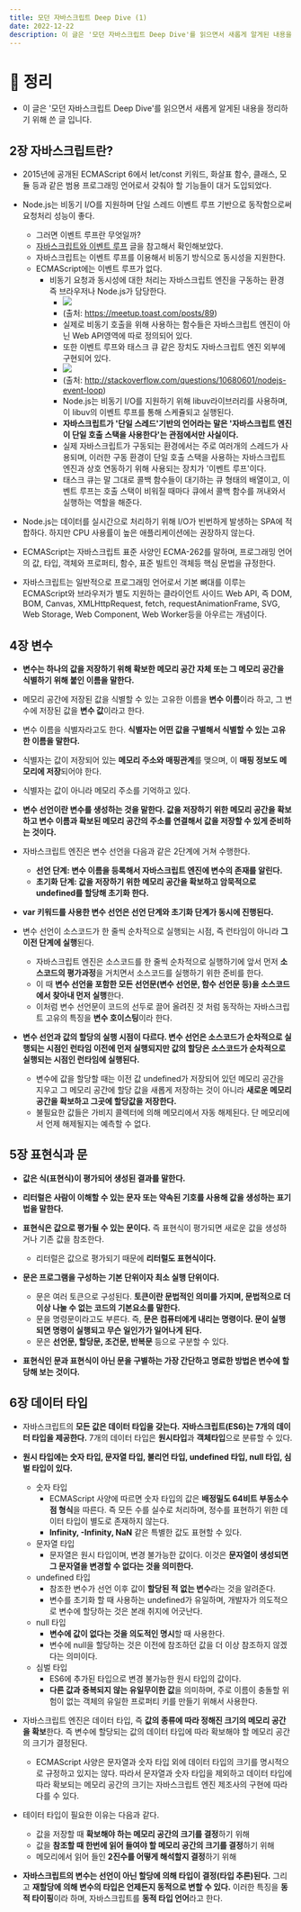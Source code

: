 ```yaml
---
title: 모던 자바스크립트 Deep Dive (1)
date: 2022-12-22
description: 이 글은 '모던 자바스크립트 Deep Dive'를 읽으면서 새롭게 알게된 내용을 정리하기 위해 쓴 글 입니다.
---
```


# 📖 정리

- 이 글은 '모던 자바스크립트 Deep Dive'를 읽으면서 새롭게 알게된 내용을 정리하기 위해 쓴 글 입니다.

## 2장 자바스크립트란?

- 2015년에 공개된 ECMAScript 6에서 let/const 키워드, 화살표 함수, 클래스, 모듈 등과 같은 범용 프로그래밍 언어로서 갖춰야 할 기능들이 대거 도입되었다.

- Node.js는 비동기 I/O를 지원하며 단일 스레드 이벤트 루프 기반으로 동작함으로써 요청처리 성능이 좋다.

  - 그러면 이벤트 루프란 무엇일까?
  - [자바스크립트와 이벤트 루프](https://meetup.toast.com/posts/89) 글을 참고해서 확인해보았다.
  - 자바스크립트는 이벤트 루프를 이용해서 비동기 방식으로 동시성을 지원한다.
  - ECMAScript에는 이벤트 루프가 없다.
    - 비동기 요청과 동시성에 대한 처리는 자바스크립트 엔진을 구동하는 환경 즉 브라우저나 Node.js가 담당한다.
      - ![](https://velog.velcdn.com/images/yooji0415/post/98fe9b2e-8058-4f2d-9b29-025a167e5585/image.png)
      - (출처: https://meetup.toast.com/posts/89)
      - 실제로 비동기 호출을 위해 사용하는 함수들은 자바스크립트 엔진이 아닌 Web API영역에 따로 정의되어 있다.
      - 또한 이벤트 루프와 태스크 큐 같은 장치도 자바스크립트 엔진 외부에 구현되어 있다.
      - ![](https://velog.velcdn.com/images/yooji0415/post/b076b1e1-dc52-4bfa-9224-691e492bfba7/image.jpeg)
      - (출처: http://stackoverflow.com/questions/10680601/nodejs-event-loop)
      - Node.js는 비동기 I/O를 지원하기 위해 libuv라이브러리를 사용하며, 이 libuv의 이벤트 루프를 통해 스케쥴되고 실행된다.
      - **자바스크립트가 '단일 스레드'기반의 언어라는 말은 '자바스크립트 엔진이 단일 호출 스택을 사용한다'는 관점에서만 사실이다.**
      - 실제 자바스크립트가 구동되는 환경에서는 주로 여러개의 스레드가 사용되며, 이러한 구동 환경이 단일 호출 스택을 사용하는 자바스크립트 엔진과 상호 연동하기 위해 사용되는 장치가 '이벤트 루프'이다.
      - 태스크 큐는 말 그대로 콜백 함수들이 대기하는 큐 형태의 배열이고, 이벤트 루프는 호출 스택이 비워질 때마다 큐에서 콜백 함수를 꺼내와서 실행하는 역할을 해준다.

- Node.js는 데이터를 실시간으로 처리하기 위해 I/O가 빈번하게 발생하는 SPA에 적합하다. 하지만 CPU 사용률이 높은 애플리케이션에는 권장하지 않는다.

- ECMAScript는 자바스크립트 표준 사양인 ECMA-262를 말하며, 프로그래밍 언어의 값, 타입, 객체와 프로퍼티, 함수, 표준 빌트인 객체등 핵심 문법을 규정한다.

- 자바스크립트는 일반적으로 프로그래밍 언어로서 기본 뼈대를 이루는 ECMAScript와 브라우저가 별도 지원하는 클라이언트 사이드 Web API, 즉 DOM, BOM, Canvas, XMLHttpRequest, fetch, requestAnimationFrame, SVG, Web Storage, Web Component, Web Worker등을 아우르는 개념이다.

## 4장 변수

- **변수는 하나의 값을 저장하기 위해 확보한 메모리 공간 자체 또는 그 메모리 공간을 식별하기 위해 붙인 이름을 말한다.**

- 메모리 공간에 저장된 값을 식별할 수 있는 고유한 이름을 **변수 이름**이라 하고, 그 변수에 저장된 값을 **변수 값**이라고 한다.

- 변수 이름을 식별자라고도 한다. **식별자는 어떤 값을 구별해서 식별할 수 있는 고유한 이름을 말한다.**

- 식별자는 값이 저장되어 있는 **메모리 주소와 매핑관계**를 맺으며, 이 **매핑 정보도 메모리에 저장**되어야 한다.

- 식별자는 값이 아니라 메모리 주소를 기억하고 있다.

- **변수 선언이란 변수를 생성하는 것을 말한다. 값을 저장하기 위한 메모리 공간을 확보하고 변수 이름과 확보된 메모리 공간의 주소를 연결해서 값을 저장할 수 있게 준비하는 것이다.**

- 자바스크립트 엔진은 변수 선언을 다음과 같은 2단계에 거쳐 수행한다.

  - **선언 단계: 변수 이름을 등록해서 자바스크립트 엔진에 변수의 존재를 알린다.**
  - **초기화 단계: 값을 저장하기 위한 메모리 공간을 확보하고 암묵적으로 undefined를 할당해 초기화 한다.**

- **var 키워드를 사용한 변수 선언은 선언 단계와 초기화 단계가 동시에 진행된다.**

- 변수 선언이 소스코드가 한 줄씩 순차적으로 실행되는 시점, 즉 런타임이 아니라 **그 이전 단계에 실행**된다.

  - 자바스크립트 엔진은 소스코드를 한 줄씩 순차적으로 실행하기에 앞서 먼저 **소스코드의 평가과정**을 거치면서 소스코드를 실행하기 위한 준비를 한다.
  - 이 때 **변수 선언을 포함한 모든 선언문(변수 선언문, 함수 선언문 등)을 소스코드에서 찾아내 먼저 실행**한다.
  - 이처럼 변수 선언문이 코드의 선두로 끌어 올려진 것 처럼 동작하는 자바스크립트 고유의 특징을 **변수 호이스팅**이라 한다.

- **변수 선언과 값의 할당의 실행 시점이 다르다. 변수 선언은 소스코드가 순차적으로 실행되는 시점인 런타임 이전에 먼저 실행되지만 값의 할당은 소스코드가 순차적으로 실행되는 시점인 런타임에 실행된다.**
  - 변수에 값을 할당할 때는 이전 값 undefined가 저장되어 있던 메모리 공간을 지우고 그 메모리 공간에 할당 값을 새롭게 저장하는 것이 아니라 **새로운 메모리 공간을 확보하고 그곳에 할당값을 저장한다.**
  - 불필요한 값들은 가비지 콜렉터에 의해 메모리에서 자동 해제된다. 단 메모리에서 언제 해제될지는 예측할 수 없다.

## 5장 표현식과 문

- **값은 식(표현식)이 평가되어 생성된 결과를 말한다.**

- **리터럴은 사람이 이해할 수 있는 문자 또는 약속된 기호를 사용해 값을 생성하는 표기법을 말한다.**

- **표현식은 값으로 평가될 수 있는 문이다.** 즉 표현식이 평가되면 새로운 값을 생성하거나 기존 값을 참조한다.

  - 리터럴은 값으로 평가되기 때문에 **리터럴도 표현식이다.**

- **문은 프로그램을 구성하는 기본 단위이자 최소 실행 단위이다.**
  - 문은 여러 토큰으로 구성된다. **토큰이란 문법적인 의미를 가지며, 문법적으로 더 이상 나눌 수 없는 코드의 기본요소를 말한다.**
  - 문을 명령문이라고도 부른다. 즉, **문은 컴퓨터에게 내리는 명령이다. 문이 실행되면 명령이 실행되고 무슨 일인가가 일어나게 된다.**
  - 문은 **선언문, 할당문, 조건문, 반복문** 등으로 구분할 수 있다.
- **표현식인 문과 표현식이 아닌 문을 구별하는 가장 간단하고 명료한 방법은 변수에 할당해 보는 것이다.**

## 6장 데이터 타입

- 자바스크립트의 **모든 값은 데이터 타입을 갖는다.** **자바스크립트(ES6)는 7개의 데이터 타입을 제공한다.** 7개의 데이터 타입은 **원시타입**과 **객체타입**으로 분류할 수 있다.
- **원시 타입에는 숫자 타입, 문자열 타입, 불리언 타입, undefined 타입, null 타입, 심벌 타입이 있다.**

  - 숫자 타입
    - ECMAScript 사양에 따르면 숫자 타입의 값은 **배정밀도 64비트 부동소수점 형식**을 따른다. 즉 모든 수를 실수로 처리하며, 정수를 표현하기 위한 데이터 타입이 별도로 존재하지 않는다.
    - **Infinity, -Infinity, NaN** 같은 특별한 값도 표현할 수 있다.
  - 문자열 타입
    - 문자열은 원시 타입이며, 변경 불가능한 값이다. 이것은 **문자열이 생성되면 그 문자열을 변경할 수 없다는 것을 의미한다.**
  - undefined 타입
    - 참조한 변수가 선언 이후 값이 **할당된 적 없는 변수**라는 것을 알려준다.
    - 변수를 초기화 할 때 사용하는 undefined가 유일하며, 개발자가 의도적으로 변수에 할당하는 것은 본래 취지에 어긋난다.
  - null 타입
    - **변수에 값이 없다는 것을 의도적인 명시**할 때 사용한다.
    - 변수에 null을 할당하는 것은 이전에 참조하던 값을 더 이상 참조하지 않겠다는 의미이다.
  - 심벌 타입
    - ES6에 추가된 타입으로 변경 불가능한 원시 타입의 값이다.
    - **다른 값과 중복되지 않는 유일무이한 값**을 의미하며, 주로 이름이 충돌할 위험이 없는 객체의 유일한 프로퍼티 키를 만들기 위해서 사용한다.

- 자바스크립트 엔진은 데이터 타입, 즉 **값의 종류에 따라 정해진 크기의 메모리 공간을 확보**한다. 즉 변수에 할당되는 값의 데이터 타입에 따라 확보해야 할 메모리 공간의 크기가 결정된다.

  - ECMAScript 사양은 문자열과 숫자 타입 외에 데이터 타입의 크기를 명시적으로 규정하고 있지는 않다. 따라서 문자열과 숫자 타입을 제외하고 데이터 타입에 따라 확보되는 메모리 공간의 크기는 자바스크립트 엔진 제조사의 구현에 따라 다를 수 있다.

- 테이터 타입이 필요한 이유는 다음과 같다.

  - 값을 저장할 때 **확보해야 하는 메모리 공간의 크기를 결정**하기 위해
  - 값을 **참조할 때 한번에 읽어 들여야 할 메모리 공간의 크기를 결정**하기 위해
  - 메모리에서 읽어 들인 **2진수를 어떻게 해석할지 결정**하기 위해

- **자바스크립트의 변수는 선언이 아닌 할당에 의해 타입이 결정(타입 추론)된다.** 그리고 **재할당에 의해 변수의 타입은 언제든지 동적으로 변할 수 있다.** 이러한 특징을 **동적 타이핑**이라 하며, 자바스크립트를 **동적 타입 언어**라고 한다.
